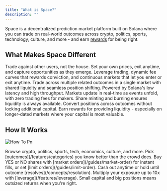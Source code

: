 ```yaml
---
title: "What is Space?"
description: ""
---
```


Space is a decentralized prediction market platform built on Solana where you can trade on real-world outcomes across crypto, politics, sports, technology, culture, and more - and earn [rewards](/features/airdrops) for being right.

## What Makes Space Different

<CardGroup cols={2}>
  <Card title="True Price Discovery" icon="bullseye" iconType="solid" color="#8dcbec">
    Trade against other users, not the house. Set your own prices, exit anytime, and capture opportunities as they emerge.
  </Card>
  <Card title="Advanced Tools" icon="wrench" iconType="solid" color="#8dcbec">
    Leverage trading, dynamic fee curves that rewards conviction, and continuous markets that let you enter or exit anytime.
  </Card>
  <Card title="Multi-Outcome Markets" icon="chart-bar" iconType="solid" color="#8dcbec">
    Trade across multiple related outcomes in a single market with shared liquidity and seamless position shifting.
  </Card>
  <Card title="Built for Speed" icon="bolt" iconType="solid" color="#8dcbec">
    Powered by Solana's low latency and high throughput. Markets update in real-time as events unfold, with zero trading fees for makers.
  </Card>
  <Card title="Capital Efficient" icon="coins" iconType="solid" color="#8dcbec">
    Share minting and burning ensures liquidity is always available. Convert positions across outcomes without locking additional capital.
  </Card>
  <Card title="Earn Rewards" icon="gem" iconType="solid" color="#8dcbec">
    Earn rewards for providing liquidity - especially on longer-dated markets where your capital is most valuable.
  </Card>
</CardGroup>

## How It Works

![How To Pn](/images/how-to.png)

<Steps>
  <Step title="Choose a Market" titleSize="h3">
    Browse crypto, politics, sports, tech, economics, culture, and more. Pick [outcomes](/features/categories) you know better than the crowd does.
  </Step>
  <Step title="Build Your Position" titleSize="h3">
    Buy YES or NO shares with [market orders](/guides/market-order) for instant fills, or set [limit orders](/guides/limit-order). Cash out anytime or hold until outcome [resolves](/concepts/resolution).
  </Step>
  <Step title="Multiply Your Returns" titleSize="h3">
    Multiply your exposure up to 10x with [leverage](/features/leverage). Small capital and big positions means outsized returns when you're right.
  </Step>
</Steps>